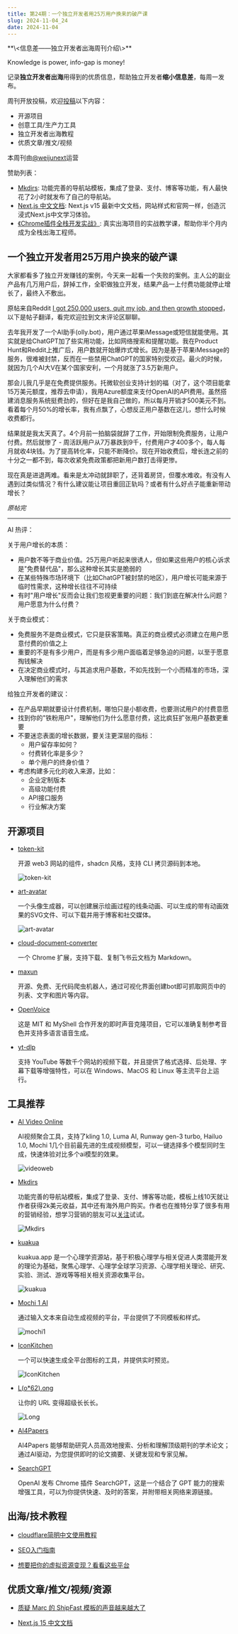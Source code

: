 ```yaml
---
title: 第24期：一个独立开发者用25万用户换来的破产课
slug: 2024-11-04_24
date: 2024-11-04
---
```


<Aside showSponsor={0}>
**\<信息差——独立开发者出海周刊介绍\>**

Knowledge is power, info-gap is money!

记录**独立开发者出海**用得到的优质信息，帮助独立开发者**缩小信息差**，每周一发布。

周刊开放投稿，欢迎[投稿](https://github.com/weijunext/gapis.money/issues)以下内容：
- 开源项目
- 创意工具/生产力工具
- 独立开发者出海教程
- 优质文章/推文/视频

本周刊由[@weijunext](https://x.com/intent/follow?screen_name=weijunext)运营


赞助列表：
- [Mkdirs](https://mkdirs.com?via=share/): 功能完善的导航站模板，集成了登录、支付、博客等功能，有人最快花了2小时就发布了自己的导航站。
- [Next.js 中文文档](https://nextjscn.org/docs?utm_source=gapis.money): Next.js v15 最新中文文档，网站样式和官网一样，创造沉浸式Next.js中文学习体验。
- [《Chrome插件全栈开发实战》](https://xiaobot.net/p/ship-ph-copilot?refer=1e5db497-8ed5-461b-af85-e71cb80e3787): 真实出海项目的实战教学课，帮助你半个月内成为全栈出海工程师。
</Aside>

## 一个独立开发者用25万用户换来的破产课

大家都看多了独立开发赚钱的案例，今天来一起看一个失败的案例。主人公的副业产品有几万用户后，辞掉工作，全职做独立开发，结果产品一上付费功能就停止增长了，最终入不敷出。

原帖来自Reddit [I got 250,000 users, quit my job, and then growth stopped](https://www.reddit.com/r/SideProject/comments/1gds937/i_got_250000_users_quit_my_job_and_then_growth/)，以下是帖子翻译，看完欢迎拉到文末评论区聊聊。

去年我开发了一个AI助手(olly.bot)，用户通过苹果iMessage或短信就能使用。其实就是给ChatGPT加了些实用功能，比如网络搜索和提醒功能。我在Product Hunt和Reddit上推广后，用户数就开始爆炸式增长。因为是基于苹果iMessage的服务，很难被封禁，反而在一些禁用ChatGPT的国家特别受欢迎。最火的时候，就因为几个AI大V在某个国家安利，一个月就涨了3.5万新用户。

那会儿我几乎是在免费提供服务。托微软创业支持计划的福（对了，这个项目能拿15万美元额度，推荐去申请），我用Azure额度来支付OpenAI的API费用。虽然搭建消息服务系统挺费劲的，但好在是我自己做的，所以每月开销才500美元不到。看着每个月50%的增长率，我有点飘了，心想反正用户基数在这儿，想什么时候收费都行。

结果就是我太天真了。4个月前一拍脑袋就辞了工作，开始限制免费服务，让用户付费。然后就惨了 - 周活跃用户从7万暴跌到9千，付费用户才400多个，每人每月就收4块钱。为了提高转化率，只能不断降价。现在开始收费后，增长连之前的十分之一都不到，每次收紧免费政策都把新用户数打击得更惨。

现在真是进退两难。看来是太冲动就辞职了，还背着房贷，但覆水难收。有没有人遇到过类似情况？有什么建议能让项目重回正轨吗？或者有什么好点子能重新带动增长？

_原帖完_

---

AI 热评：

关于用户增长的本质：

- 用户数不等于商业价值。25万用户听起来很诱人，但如果这些用户的核心诉求是"免费替代品"，那么这种增长其实是脆弱的
- 在某些特殊市场环境下（比如ChatGPT被封禁的地区），用户增长可能来源于临时性需求，这种增长往往不可持续
- 有时"用户增长"反而会让我们忽视更重要的问题：我们到底在解决什么问题？用户愿意为什么付费？

关于商业模式：

- 免费服务不是商业模式，它只是获客策略。真正的商业模式必须建立在用户愿意付费的价值之上
- 重要的不是有多少用户，而是有多少用户面临着足够急迫的问题，以至于愿意掏钱解决
- 在决定商业模式时，与其追求用户基数，不如先找到一个小而精准的市场，深入理解他们的需求

给独立开发者的建议：

- 在产品早期就要设计付费机制，哪怕只是小额收费，也要测试用户的付费意愿
- 找到你的"铁粉用户"，理解他们为什么愿意付费，这比疯狂扩张用户基数更重要
- 不要迷恋表面的增长数据，要关注更深层的指标：
  * 用户留存率如何？
  * 付费转化率是多少？
  * 单个用户的终身价值？
- 考虑构建多元化的收入来源，比如：
  * 企业定制版本
  * 高级功能付费
  * API接口服务
  * 行业解决方案

## 开源项目

- [token-kit](https://github.com/tokenScript-Framework/token-kit/)

  开源 web3 网站的组件，shadcn 风格，支持 CLI 拷贝源码到本地。

  ![token-kit](/assets/024/token-kit.webp)

- [art-avatar](https://github.com/YOYZHANG/art-avatar)

  一个头像生成器，可以创建展示绘画过程的线条动画、可以生成的带有动画效果的SVG文件、可以下载并用于博客和社交媒体。

  ![art-avatar](/assets/024/art-avatar.gif)

- [cloud-document-converter](https://github.com/whale4113/cloud-document-converter)

  一个 Chrome 扩展，支持下载、复制飞书云文档为 Markdown。

- [maxun](https://github.com/getmaxun/maxun)

  开源、免费、无代码爬虫机器人，通过可视化界面创建bot即可抓取网页中的列表、文字和图片等内容。

- [OpenVoice](https://github.com/myshell-ai/OpenVoice)

  这是 MIT 和 MyShell 合作开发的即时声音克隆项目，它可以准确复制参考音色并支持多语言语音生成。

- [yt-dlp](https://github.com/yt-dlp/yt-dlp)

  支持 YouTube 等数千个网站的视频下载，并且提供了格式选择、后处理、字幕下载等增强特性，可以在 Windows、MacOS 和 Linux 等主流平台上运行。


## 工具推荐

- [AI Video Online](https://videoweb.ai/)

  AI视频聚合工具，支持了kling 1.0, Luma AI, Runway gen-3 turbo, Hailuo 1.0, Mochi 1几个目前最先进的生成视频模型，可以一键选择多个模型同时生成，快速体验对比多个ai模型的效果。

  ![videoweb](/assets/024/videoweb.webp)

- [Mkdirs](https://mkdirs.com?via=share/)

  功能完善的导航站模板，集成了登录、支付、博客等功能，模板上线10天就让作者获得2k美元收益，其中还有海外用户购买。作者也在推特分享了很多有用的营销经验，想学习营销的朋友可以[关注](https://x.com/javayhuwx)试试。

  ![Mkdirs](/assets/024/mkdirs.webp)

- [kuakua](https://kuakua.app/zh/)

  kuakua.app 是一个心理学资源站，基于积极心理学与相关促进人类潜能开发的理论为基础，聚焦心理学、心理学全球学习资源、心理学相关理论、研究、实验、测试、游戏等等相关相关资源收集平台。

  ![kuakua](/assets/024/kuakua.webp)

- [Mochi 1 AI](https://mochi1.me/)

  通过输入文本来自动生成视频的平台，平台提供了不同模板和样式。

  ![mochi1](/assets/024/mochi1.webp)

- [IconKitchen](https://icon.kitchen/)

  一个可以快速生成全平台图标的工具，并提供实时预览。

  ![IconKitchen](/assets/024/icon-kitchen.webp)

- [L(o*62).ong](https://loooooooooooooooooooooooooooooooooooooooooooooooooooooooooooooo.ong/)

  让你的 URL 变得超级长长长。

  ![Long](/assets/024/long.webp)

- [AI4Papers](https://ai4papers.com/)

  AI4Papers 能够帮助研究人员高效地搜索、分析和理解顶级期刊的学术论文；通过AI驱动，为您提供即时的论文摘要、关键发现和专家见解。

- [SearchGPT](https://chromewebstore.google.com/detail/searchgpt/ejcfepkfckglbgocfkanmcdngdijcgld)

  OpenAI 发布 Chrome 插件 SearchGPT，这是一个结合了 GPT 能力的搜索增强工具，可以为你提供快速、及时的答案，并附带相关网络来源链接。


## 出海/技术教程

- [cloudflare简明中文使用教程](https://github.com/zgimszhd61/cloudflare-quickstart)

- [SEO入门指南](https://www.indiehackers.com/post/seo-from-a-newbie-for-beginners-bcc8c5ca10)

- [想要把你的虚拟资源变现？看看这些平台](https://x.com/abel_yelin/status/1851152146349084798)


## 优质文章/推文/视频/资源

- [质疑 Marc 的 ShipFast 模板的声音越来越大了](https://www.indiehackers.com/post/tech/security-bugs-engulf-shipfast-a-popular-indie-hackers-product-in-drama-y2VgBkHu7b91rSCEEUSO)

- [Next.js 15 中文文档](https://nextjscn.org/docs)

